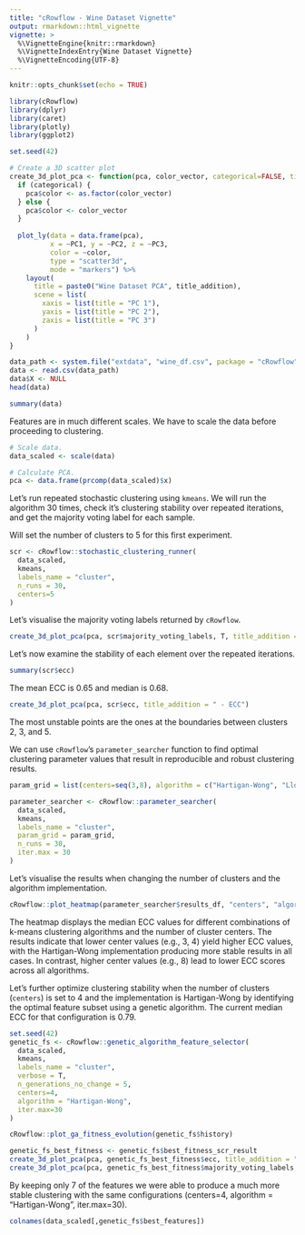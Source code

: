 ```yaml
---
title: "cRowflow - Wine Dataset Vignette"
output: rmarkdown::html_vignette
vignette: >
  %\VignetteEngine{knitr::rmarkdown}
  %\VignetteIndexEntry{Wine Dataset Vignette}
  %\VignetteEncoding{UTF-8}
---
```


```r
knitr::opts_chunk$set(echo = TRUE)

library(cRowflow)
library(dplyr)
library(caret)
library(plotly)
library(ggplot2)

set.seed(42)

# Create a 3D scatter plot
create_3d_plot_pca <- function(pca, color_vector, categorical=FALSE, title_addition="") {
  if (categorical) {
    pca$color <- as.factor(color_vector)
  } else {
    pca$color <- color_vector
  }
  
  plot_ly(data = data.frame(pca), 
          x = ~PC1, y = ~PC2, z = ~PC3, 
          color = ~color,
          type = "scatter3d", 
          mode = "markers") %>%
    layout(
      title = paste0("Wine Dataset PCA", title_addition),
      scene = list(
        xaxis = list(title = "PC 1"),
        yaxis = list(title = "PC 2"),
        zaxis = list(title = "PC 3")
      )
    )
}
```


```r
data_path <- system.file("extdata", "wine_df.csv", package = "cRowflow")
data <- read.csv(data_path)
data$X <- NULL
head(data)
```

```r
summary(data)
```
Features are in much different scales. We have to scale the data before proceeding to clustering.

```r
# Scale data.
data_scaled <- scale(data)

# Calculate PCA.
pca <- data.frame(prcomp(data_scaled)$x)
```

Let's run repeated stochastic clustering using `kmeans`. We will run the algorithm 30 times, check it's clustering stability over repeated iterations, and get the majority voting label for each sample.

Will set the number of clusters to 5 for this first experiment.
```r
scr <- cRowflow::stochastic_clustering_runner(
  data_scaled,
  kmeans,
  labels_name = "cluster",
  n_runs = 30,
  centers=5
)
```

Let's visualise the majority voting labels returned by `cRowflow`.
```r
create_3d_plot_pca(pca, scr$majority_voting_labels, T, title_addition = " - Clusters")
```

Let's now examine the stability of each element over the repeated iterations.
```r
summary(scr$ecc)
```
The mean ECC is 0.65 and median is 0.68. 
```r
create_3d_plot_pca(pca, scr$ecc, title_addition = " - ECC")
```

The most unstable points are the ones at the boundaries between clusters 2, 3, and 5.

We can use `cRowflow`'s `parameter_searcher` function to find optimal clustering parameter values that result in reproducible and robust clustering results.
```r
param_grid = list(centers=seq(3,8), algorithm = c("Hartigan-Wong", "Lloyd", "Forgy", "MacQueen"))

parameter_searcher <- cRowflow::parameter_searcher(
  data_scaled,
  kmeans,
  labels_name = "cluster",
  param_grid = param_grid,
  n_runs = 30,
  iter.max = 30
)
```

Let's visualise the results when changing the number of clusters and the algorithm implementation.
```r

cRowflow::plot_heatmap(parameter_searcher$results_df, "centers", "algorithm")
```
The heatmap displays the median ECC values for different combinations of k-means clustering algorithms and the number of cluster centers. The results indicate that lower center values (e.g., 3, 4) yield higher ECC values, with the Hartigan-Wong implementation producing more stable results in all cases. In contrast, higher center values (e.g., 8) lead to lower ECC scores across all algorithms.

Let’s further optimize clustering stability when the number of clusters (`centers`) is set to 4 and the implementation is Hartigan-Wong by identifying the optimal feature subset using a genetic algorithm. The current median ECC for that configuration is 0.79.
```r
set.seed(42)
genetic_fs <- cRowflow::genetic_algorithm_feature_selector(
  data_scaled,
  kmeans,
  labels_name = "cluster",
  verbose = T,
  n_generations_no_change = 5,
  centers=4,
  algorithm = "Hartigan-Wong",
  iter.max=30
)

cRowflow::plot_ga_fitness_evolution(genetic_fs$history)
```


```r
genetic_fs_best_fitness <- genetic_fs$best_fitness_scr_result
create_3d_plot_pca(pca, genetic_fs_best_fitness$ecc, title_addition = " - ECC AFTER GA OPTIMIZATION")
create_3d_plot_pca(pca, genetic_fs_best_fitness$majority_voting_labels, categorical = T, title_addition = " - CLUSTERS")
```

By keeping only 7 of the features we were able to produce a much more stable clustering with the same configurations (centers=4, algorithm = "Hartigan-Wong", iter.max=30). 
```r
colnames(data_scaled[,genetic_fs$best_features])
```
